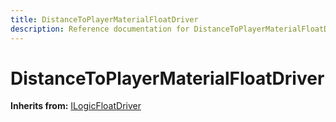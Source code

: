 ```yaml
---
title: DistanceToPlayerMaterialFloatDriver
description: Reference documentation for DistanceToPlayerMaterialFloatDriver meta class
---
```



# DistanceToPlayerMaterialFloatDriver

**Inherits from:** [ILogicFloatDriver](/classes/ilogicfloatdriver)

<ClassDetails file="/db/classes/DistanceToPlayerMaterialFloatDriver.da743bb3969a.json" />
